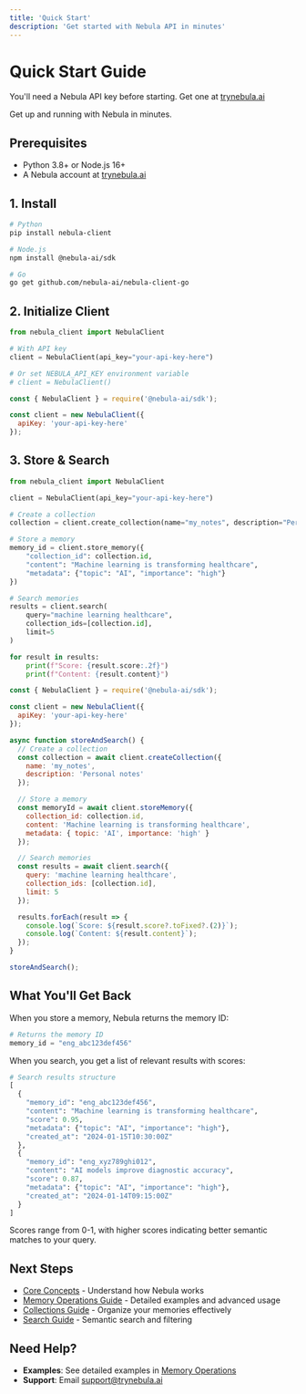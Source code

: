 ```yaml
---
title: 'Quick Start'
description: 'Get started with Nebula API in minutes'
---
```


# Quick Start Guide

<Warning>You'll need a Nebula API key before starting. Get one at [trynebula.ai](https://trynebula.ai)</Warning>

Get up and running with Nebula in minutes.

## Prerequisites

- Python 3.8+ or Node.js 16+
- A Nebula account at [trynebula.ai](https://trynebula.ai)

## 1. Install

```bash
# Python
pip install nebula-client

# Node.js
npm install @nebula-ai/sdk

# Go
go get github.com/nebula-ai/nebula-client-go
```

## 2. Initialize Client

<CodeGroup>

```python client.py
from nebula_client import NebulaClient

# With API key
client = NebulaClient(api_key="your-api-key-here")

# Or set NEBULA_API_KEY environment variable
# client = NebulaClient()
```

```javascript client.js
const { NebulaClient } = require('@nebula-ai/sdk');

const client = new NebulaClient({
  apiKey: 'your-api-key-here'
});
```

 

</CodeGroup>

## 3. Store & Search

<CodeGroup>

```python store_and_search.py
from nebula_client import NebulaClient

client = NebulaClient(api_key="your-api-key-here")

# Create a collection
collection = client.create_collection(name="my_notes", description="Personal notes")

# Store a memory
memory_id = client.store_memory({
    "collection_id": collection.id,
    "content": "Machine learning is transforming healthcare",
    "metadata": {"topic": "AI", "importance": "high"}
})

# Search memories
results = client.search(
    query="machine learning healthcare",
    collection_ids=[collection.id],
    limit=5
)

for result in results:
    print(f"Score: {result.score:.2f}")
    print(f"Content: {result.content}")
```

```javascript store_and_search.js
const { NebulaClient } = require('@nebula-ai/sdk');

const client = new NebulaClient({
  apiKey: 'your-api-key-here'
});

async function storeAndSearch() {
  // Create a collection
  const collection = await client.createCollection({
    name: 'my_notes',
    description: 'Personal notes'
  });

  // Store a memory
  const memoryId = await client.storeMemory({
    collection_id: collection.id,
    content: 'Machine learning is transforming healthcare',
    metadata: { topic: 'AI', importance: 'high' }
  });

  // Search memories
  const results = await client.search({
    query: 'machine learning healthcare',
    collection_ids: [collection.id],
    limit: 5
  });

  results.forEach(result => {
    console.log(`Score: ${result.score?.toFixed?.(2)}`);
    console.log(`Content: ${result.content}`);
  });
}

storeAndSearch();
```

</CodeGroup>

## What You'll Get Back

When you store a memory, Nebula returns the memory ID:

```python
# Returns the memory ID
memory_id = "eng_abc123def456"
```

When you search, you get a list of relevant results with scores:

```python
# Search results structure
[
  {
    "memory_id": "eng_abc123def456",
    "content": "Machine learning is transforming healthcare",
    "score": 0.95,
    "metadata": {"topic": "AI", "importance": "high"},
    "created_at": "2024-01-15T10:30:00Z"
  },
  {
    "memory_id": "eng_xyz789ghi012",
    "content": "AI models improve diagnostic accuracy",
    "score": 0.87,
    "metadata": {"topic": "AI", "importance": "high"},
    "created_at": "2024-01-14T09:15:00Z"
  }
]
```

<Tip>Scores range from 0-1, with higher scores indicating better semantic matches to your query.</Tip>

## Next Steps

- [Core Concepts](/guides/concepts) - Understand how Nebula works
- [Memory Operations Guide](/guides/memory-operations) - Detailed examples and advanced usage
- [Collections Guide](/guides/collections) - Organize your memories effectively
- [Search Guide](/guides/search) - Semantic search and filtering

## Need Help?

- **Examples**: See detailed examples in [Memory Operations](/guides/memory-operations)
- **Support**: Email [support@trynebula.ai](mailto:support@trynebula.ai) 